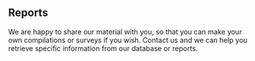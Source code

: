 ## Reports

We are happy to share our material with you, so that you can make your own compilations or surveys if you wish. Contact us and we can help you retrieve specific information from our database or reports.
